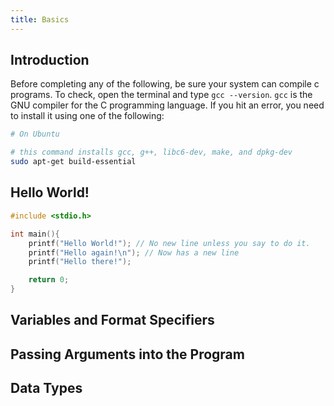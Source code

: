 ```yaml
---
title: Basics
---
```


## Introduction

Before completing any of the following, be sure your system can compile c programs. To check, open the terminal and type `gcc --version`. `gcc` is the GNU compiler for the C programming language. If you hit an error, you need to install it using one of the following:

```sh
# On Ubuntu

# this command installs gcc, g++, libc6-dev, make, and dpkg-dev
sudo apt-get build-essential
```

## Hello World!

```c
#include <stdio.h>

int main(){
    printf("Hello World!"); // No new line unless you say to do it.
    printf("Hello again!\n"); // Now has a new line
    printf("Hello there!");

    return 0;
}
```

## Variables and Format Specifiers



## Passing Arguments into the Program


## Data Types

